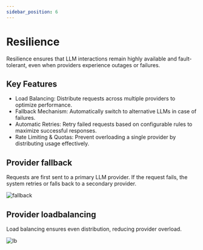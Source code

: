 ```yaml
---
sidebar_position: 6
---
```



# Resilience

Resilience ensures that LLM interactions remain highly available and fault-tolerant, even when providers experience outages or failures.

## Key Features

- Load Balancing: Distribute requests across multiple providers to optimize performance.
- Fallback Mechanism: Automatically switch to alternative LLMs in case of failures.
- Automatic Retries: Retry failed requests based on configurable rules to maximize successful responses.
- Rate Limiting & Quotas: Prevent overloading a single provider by distributing usage effectively.

## Provider fallback

Requests are first sent to a primary LLM provider. If the request fails, the system retries or falls back to a secondary provider.

![fallback](../../static/img/fallback.png)

## Provider loadbalancing

Load balancing ensures even distribution, reducing provider overload.

![lb](../../static/img/lb.png)


